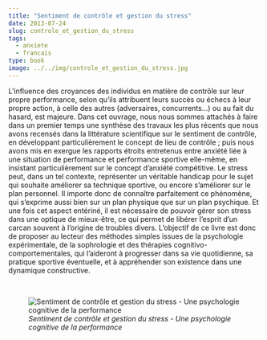```yaml
---
title: "Sentiment de contrôle et gestion du stress"
date: 2013-07-24
slug: controle_et_gestion_du_stress
tags:
  - anxiete
  - francais
type: book
image: ../../img/controle_et_gestion_du_stress.jpg
---
```


L’influence des croyances des individus en matière de contrôle sur leur propre performance, selon qu’ils attribuent leurs succès ou échecs à leur propre action, à celle des autres (adversaires, concurrents…) ou au fait du hasard, est majeure.
Dans cet ouvrage, nous nous sommes attachés à faire dans un premier temps une synthèse des travaux les plus récents que nous avons recensés dans la littérature scientifique sur le sentiment de contrôle, en développant particulièrement le concept de lieu de contrôle ; puis nous avons mis en exergue les rapports étroits entretenus entre anxiété liée à une situation de performance et performance sportive elle-même, en insistant particulièrement sur le concept d’anxiété compétitive.
Le stress peut, dans un tel contexte, représenter un véritable handicap pour le sujet qui souhaite améliorer sa technique sportive, ou encore s’améliorer sur le plan personnel.
Il importe donc de connaître parfaitement ce phénomène, qui s’exprime aussi bien sur un plan physique que sur un plan psychique.
Et une fois cet aspect entériné, il est nécessaire de pouvoir gérer son stress dans une optique de mieux-être, ce qui permet de libérer l’esprit d’un carcan souvent à l’origine de troubles divers.
L’objectif de ce livre est donc de proposer au lecteur des méthodes simples issues de la psychologie expérimentale, de la sophrologie et des thérapies cognitivo-comportementales, qui l’aideront à progresser dans sa vie quotidienne, sa pratique sportive éventuelle, et à appréhender son existence dans une dynamique constructive.

<br>

![_Sentiment de contrôle et gestion du stress - Une psychologie cognitive de la performance_](../../img/controle_et_gestion_du_stress.jpg)
